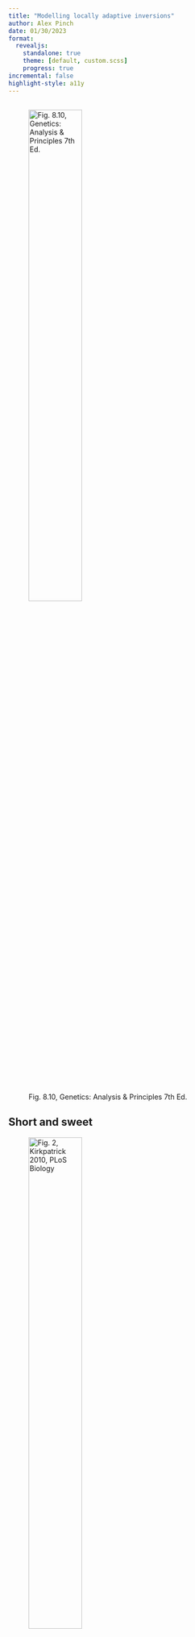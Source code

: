 ```yaml
---
title: "Modelling locally adaptive inversions"
author: Alex Pinch
date: 01/30/2023
format: 
  revealjs:
    standalone: true
    theme: [default, custom.scss]
    progress: true
incremental: false
highlight-style: a11y
---
```


## 

![Fig. 8.10, Genetics: Analysis & Principles 7th Ed.](textbook_photo.png){width="50%"}

## Short and sweet

![Fig. 2, Kirkpatrick 2010, PLoS Biology](inversion_graphic.png){width="50%"}

## Long and bitter

-   The first inversion paper (Strutevant, 1921)
-   How inversions drive speciation (Fuller et al., 2017)
-   How inversions evolve (Kirkpatrick, 2010)

## What can models tell us about inversions?

-   Outline why models are critical

## Hypothesis:
-   Inversions that are locally advantageous will still accumulate more deleterious mutations over time
-   

## The necessity for SLiM

-   Ben Haller's dream

##  One big loop
![SLiM Manual 2016](slim_functions.png){width="25%"}

## A generic overview of the model

-   At time = 0
    -   Define a swathe of the chromosome by a start and end point variable
    -   Give one individual two copies of a mutation at that start position
    -   This mutation will flag an individual as having an inversion

## A generic overview of the model

-   Every generation:
    -   Check every individual for that marker mutation, if found:
        -   Suppress recombination and manually alter fitness

## What this model is NOT doing

-   It is not actually inverting a section of a simulated chromosome
-   Instead, we define the length and place a marker to keep track of it, changing the breakpoints and fitness manually

## Why how we code recombination is important

-   Preventing recombination is the sole driver for maintaining an inversion over generations (citation)

## How we alter recombination

-   In heterozygotes, recombination must be prevented
-   In homozygotes, the breakpoints must be changed and told where the inversion is

## Editing SLiM's recombination

-   SLiM does recombination automatically, so you must define a function named 'recombination' to supersede it 
-   If this function returns false, SLiM's normal recombinaton function takes over 
-   If this function returns true, SLiM considers recombination over and continues the loop

## Our recombination function
![](recombination_flowchart.jpg){width="50%"}

## Our recombination function

```R
#| echo: TRUE
#| eval: FALSE
#| code-line-numbers: "2-4|5-8|9-10|11-14|15-19|20-25|26-30"
recombination() {
  # Search both chromosomes of an individual for the inversion
	gm1 = genome1.containsMarkerMutation(m2, invStart);
	gm2 = genome2.containsMarkerMutation(m2, invStart);
	# If neither chromosomes have the inversion, return false
	if (!(gm1 | gm2)) { 
		return(F)
	}
	# Check if the breakpoints are outside the inversion
	inInv = (breakpoints > invStart) & (breakpoints <= invEnd);  
	# If their sum is even, return false
	if (sum(inInv) %% 2 == 0) { 
		return(F)
	}
	# If both chromosomes have the inversion (is homozygous)...
	if (gm1 & gm2) {
		left = (breakpoints == invStart); 
		right = (breakpoints == invEnd + 1);
		# Change the recombination breakpoints
		breakpoints = sort(c(breakpoints[!(left | right)], 
			c(invStart, invEnd + 1)[c(sum(left) == 0, sum(right) == 0)]));
		# Return true to make sure new breakpoints are preserved
		return(T) 
	} 
	# Otherwise, it is not heterozygous
	else { 
		breakpoints = sim.chromosome.drawBreakpoints(individual);
	}
	# Unless previously stated, always return this function true
	return(T)
}
```

## A sense of scale

-   This recombination function is called for every individual, in every population, every generation
-   500 individuals \* 9 populations \* 100 000 generations \* 1000 iterations of this script = 450 billion times

## October run results
-   Average fitness vs. genotype per region plot

```r
library(tidyverse)
ggplot(data = mpg) +
  geom_point(mapping = aes(x = displ, y = hwy, color = class))
```

## November run results

## Parameter hell
-   Screenshot of model_final, model_final_final
-   Why this mindset is bad

## Flowchart of my roadblocks
-   Heaven graphic at the end
-   How do we get there?

## 
```R
#| echo: TRUE
#| eval: FALSE
recombination() {
  
}
```

## Questions

## References